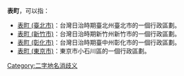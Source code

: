 '''表町'''，可以指：
* [[表町_(臺北市)|表町 (臺北市)]]：台灣日治時期臺北州臺北市的一個行政區劃。
* [[表町_(新竹市)|表町 (新竹市)]]：台灣日治時期新竹州新竹市的一個行政區劃。
* [[表町_(彰化市)|表町 (彰化市)]]：台灣日治時期臺中州彰化市的一個行政區劃。
* [[表町_(東京市)|表町 (東京市)]]：東京市小石川區的一個行政區劃。
{{disambig}}
[[Category:二字地名消歧义|Category:二字地名消歧义]]